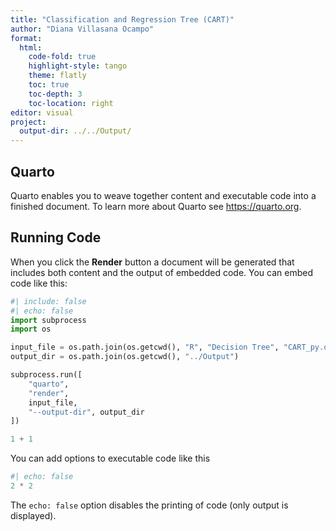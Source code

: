 ```yaml
---
title: "Classification and Regression Tree (CART)"
author: "Diana Villasana Ocampo"
format:
  html:
    code-fold: true
    highlight-style: tango
    theme: flatly
    toc: true
    toc-depth: 3
    toc-location: right
editor: visual
project:
  output-dir: ../../Output/
---
```


## Quarto

Quarto enables you to weave together content and executable code into a finished document. To learn more about Quarto see <https://quarto.org>.

## Running Code

When you click the **Render** button a document will be generated that includes both content and the output of embedded code. You can embed code like this:

```python
#| include: false
#| echo: false
import subprocess
import os

input_file = os.path.join(os.getcwd(), "R", "Decision Tree", "CART_py.qmd")
output_dir = os.path.join(os.getcwd(), "../Output")

subprocess.run([
    "quarto",
    "render",
    input_file,
    "--output-dir", output_dir
])
```


```python
1 + 1
```

You can add options to executable code like this

```python
#| echo: false
2 * 2
```

The `echo: false` option disables the printing of code (only output is displayed).
